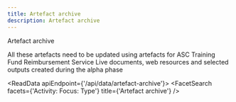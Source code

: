 ```yaml
---
title: Artefact archive
description: Artefact archive
---
```


<Heading caption='Outputs from alpha' tag='h1'>Artefact archive</Heading>

<GridRow>
    <GridColumn width={'2/3'}>
        <WarningCallout title={"Awaiting new content"}>
            All these artefacts need to be updated using artefacts for ASC Training Fund Reimbursement Service
        </WarningCallout>
        <LeadParagraph>
            Live documents, web resources and selected outputs created during the alpha phase
        </LeadParagraph>
    </GridColumn>
    <GridColumn width={'1/3'}>
    </GridColumn>
</GridRow>

<ReadData apiEndpoint={'/api/data/artefact-archive'}>
    <FacetSearch facets={'Activity: Focus: Type'} title={'Artefact archive'} />
</ReadData>
